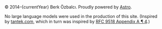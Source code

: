 
&copy;&nbsp;2014–{currentYear} Berk Özbalcı. Proudly powered by [Astro][0].

No large language models were used in the production of this site.
(Inspired by [tantek.com][1], which in turn was inspired by [RFC 9518 Appendix A ¶&nbsp;4][2].)

[0]: https://astro.build
[1]: https://tantek.com
[2]: https://www.rfc-editor.org/rfc/rfc9518.html#appendix-A-4